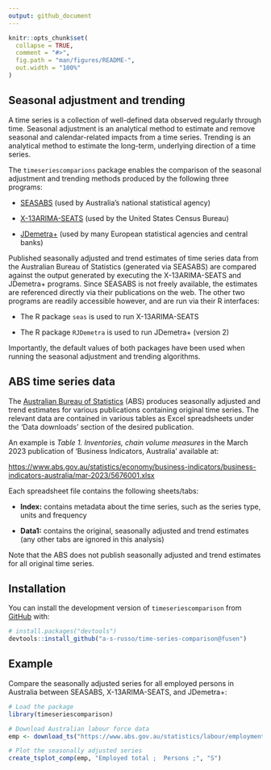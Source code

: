 ```yaml
---
output: github_document
---
```


<!-- README.md is generated from README.Rmd. Please edit that file -->

```r
knitr::opts_chunk$set(
  collapse = TRUE,
  comment = "#>",
  fig.path = "man/figures/README-",
  out.width = "100%"
)
```

## Seasonal adjustment and trending

A time series is a collection of well-defined data observed regularly through
time. Seasonal adjustment is an analytical method to estimate and remove
seasonal and calendar-related impacts from a time series. Trending is an
analytical method to estimate the long-term, underlying direction of a time
series.

The `timeseriescomparions` package enables the comparison of the seasonal
adjustment and trending methods produced by the following three programs:

* [SEASABS](https://www.abs.gov.au/websitedbs/d3310114.nsf/4a256353001af3ed4b2562bb00121564/c890aa8e65957397ca256ce10018c9d8!OpenDocument) (used by Australia's national statistical agency)

* [X-13ARIMA-SEATS](https://www.census.gov/data/software/x13as.html) (used by
the United States Census Bureau)

* [JDemetra+](https://jdemetradocumentation.github.io/JDemetra-documentation/)
(used by many European statistical agencies and central banks)

Published seasonally adjusted and trend estimates of time series data from the
Australian Bureau of Statistics (generated via SEASABS) are compared against the
output generated by executing the X-13ARIMA-SEATS and JDemetra+ programs. Since
SEASABS is not freely available, the estimates are referenced directly via their
publications on the web. The other two programs are readily accessible however,
and are run via their R interfaces:

* The R package `seas` is used to run X-13ARIMA-SEATS

* The R package `RJDemetra` is used to run JDemetra+ (version 2)

Importantly, the default values of both packages have been used when running the
seasonal adjustment and trending algorithms.

## ABS time series data

The [Australian Bureau of Statistics](https://www.abs.gov.au/) (ABS) produces
seasonally adjusted and trend estimates for various publications containing
original time series. The relevant data are contained in various tables as Excel
spreadsheets under the 'Data downloads' section of the desired publication.

An example is *Table 1. Inventories, chain volume measures* in the March
2023 publication of 'Business Indicators, Australia' available at:

[https://www.abs.gov.au/statistics/economy/business-indicators/business-indicators-australia/mar-2023/5676001.xlsx](https://www.abs.gov.au/statistics/economy/business-indicators/business-indicators-australia/mar-2023/5676001.xlsx)

Each spreadsheet file contains the following sheets/tabs:

* **Index:** contains metadata about the time
series, such as the series type, units and frequency

* **Data1:** contains the original, seasonally adjusted and trend
estimates (any other tabs are ignored in this analysis)

Note that the ABS does not publish seasonally adjusted and trend estimates for
all original time series.

## Installation

You can install the development version of `timeseriescomparison` from [GitHub](https://github.com/) with:

```r
# install.packages("devtools")
devtools::install_github("a-s-russo/time-series-comparison@fusen")
```

## Example

Compare the seasonally adjusted series for all employed persons in Australia
between SEASABS, X-13ARIMA-SEATS, and JDemetra+:

```r
# Load the package
library(timeseriescomparison)

# Download Australian labour force data
emp <- download_ts("https://www.abs.gov.au/statistics/labour/employment-and-unemployment/labour-force-australia/jul-2023/6202001.xlsx")

# Plot the seasonally adjusted series
create_tsplot_comp(emp, "Employed total ;  Persons ;", "S")
```